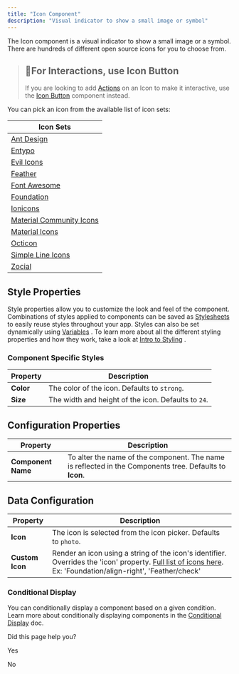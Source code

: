 ```yaml
---
title: "Icon Component"
description: "Visual indicator to show a small image or symbol"
---
```

The Icon component is a visual indicator to show a small image or a symbol. There are hundreds of different open source icons for you to choose from.

> ## 📘For Interactions, use Icon Button
> 
> If you are looking to add [Actions](/docs/assigning-actions)
>  on an Icon to make it interactive, use the [Icon Button](/docs/buttons#icon-button)
>  component instead.

You can pick an icon from the available list of icon sets:

| **Icon Sets** |
| --- |
| [Ant Design](http://ant.design/components/icon/) |
| [Entypo](http://www.entypo.com/) |
| [Evil Icons](http://evil-icons.io/) |
| [Feather](https://feathericons.com/) |
| [Font Awesome](https://fontawesome.com/) |
| [Foundation](http://zurb.com/playground/foundation-icon-fonts-3) |
| [Ionicons](http://ionicons.com/) |
| [Material Community Icons](https://materialdesignicons.com/) |
| [Material Icons](https://material.io/tools/icons) |
| [Octicon](https://octicons.github.com/) |
| [Simple Line Icons](https://simplelineicons.github.io/) |
| [Zocial](http://weloveiconfonts.com/) |

## Style Properties

Style properties allow you to customize the look and feel of the component. Combinations of styles applied to components can be saved as [Stylesheets](/docs/stylesheets)
 to easily reuse styles throughout your app. Styles can also be set dynamically using [Variables](/docs/variables)
. To learn more about all the different styling properties and how they work, take a look at [Intro to Styling](/docs/intro-to-styling)
.

### Component Specific Styles

| Property | Description |
| --- | --- |
| **Color** | The color of the icon. Defaults to `strong`. |
| **Size** | The width and height of the icon. Defaults to `24`. |

## Configuration Properties

| Property | Description |
| --- | --- |
| **Component Name** | To alter the name of the component. The name is reflected in the Components tree. Defaults to **Icon**. |

## Data Configuration

| Property | Description |
| --- | --- |
| **Icon** | The icon is selected from the icon picker. Defaults to `photo`. |
| **Custom Icon** | Render an icon using a string of the icon's identifier. Overrides the 'icon' property. [Full list of icons here](https://icons.expo.fyi/Index). Ex: 'Foundation/align-right', 'Feather/check' |

### Conditional Display

You can conditionally display a component based on a given condition. Learn more about conditionally displaying components in the [Conditional Display](/docs/conditional-display)
 doc.

Did this page help you?

Yes

No